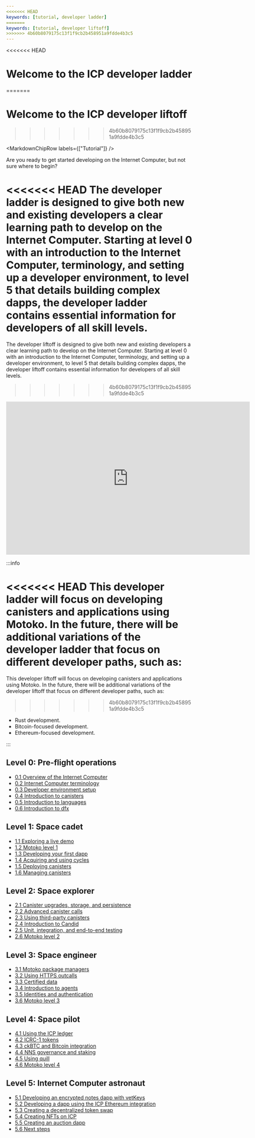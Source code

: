 ```yaml
---
<<<<<<< HEAD
keywords: [tutorial, developer ladder]
=======
keywords: [tutorial, developer liftoff]
>>>>>>> 4b60b8079175c13f1f9cb2b458951a9fdde4b3c5
---
```



<<<<<<< HEAD
# Welcome to the ICP developer ladder
=======
# Welcome to the ICP developer liftoff
>>>>>>> 4b60b8079175c13f1f9cb2b458951a9fdde4b3c5

<MarkdownChipRow labels={["Tutorial"]} />



Are you ready to get started developing on the Internet Computer, but not sure where to begin?

<<<<<<< HEAD
The developer ladder is designed to give both new and existing developers a clear learning path to develop on the Internet Computer. Starting at level 0 with an introduction to the Internet Computer, terminology, and setting up a developer environment, to level 5 that details building complex dapps, the developer ladder contains essential information for developers of all skill levels.
=======
The developer liftoff is designed to give both new and existing developers a clear learning path to develop on the Internet Computer. Starting at level 0 with an introduction to the Internet Computer, terminology, and setting up a developer environment, to level 5 that details building complex dapps, the developer liftoff contains essential information for developers of all skill levels.
>>>>>>> 4b60b8079175c13f1f9cb2b458951a9fdde4b3c5

<div class="text--center">
<p> </p>
</div>
<div class="text--center">
<iframe width="660" height="415" src="https://www.youtube.com/embed/oBUpJ4CqmN0?si=BYELbq52oUMKHHaX" title="YouTube video player" frameborder="0" allow="accelerometer; autoplay; clipboard-write; encrypted-media; gyroscope; picture-in-picture; web-share" allowfullscreen></iframe> </div>

:::info

<<<<<<< HEAD
This developer ladder will focus on developing canisters and applications using Motoko. In the future, there will be additional variations of the developer ladder that focus on different developer paths, such as:
=======
This developer liftoff will focus on developing canisters and applications using Motoko. In the future, there will be additional variations of the developer liftoff that focus on different developer paths, such as:
>>>>>>> 4b60b8079175c13f1f9cb2b458951a9fdde4b3c5

- Rust development.
- Bitcoin-focused development.
- Ethereum-focused development.

:::

## Level 0: Pre-flight operations

- [0.1 Overview of the Internet Computer](/docs/current/tutorials/developer-liftoff/level-0/ic-overview )
- [0.2 Internet Computer terminology](/docs/current/tutorials/developer-liftoff/level-0/ic-terms )
- [0.3 Developer environment setup](/docs/current/tutorials/developer-liftoff/level-0/dev-env )
- [0.4 Introduction to canisters](/docs/current/tutorials/developer-liftoff/level-0/intro-canisters )
- [0.5 Introduction to languages](/docs/current/tutorials/developer-liftoff/level-0/intro-languages )
- [0.6 Introduction to dfx](/docs/current/tutorials/developer-liftoff/level-0/intro-dfx )

## Level 1: Space cadet

- [1.1 Exploring a live demo](/docs/current/tutorials/developer-liftoff/level-1/1.1-live-demo )
- [1.2 Motoko level 1](/docs/current/tutorials/developer-liftoff/level-1/1.2-motoko-lvl1 )
- [1.3 Developing your first dapp](/docs/current/tutorials/developer-liftoff/level-1/1.3-first-dapp )
- [1.4 Acquiring and using cycles](/docs/current/tutorials/developer-liftoff/level-1/1.4-using-cycles )
- [1.5 Deploying canisters](/docs/current/tutorials/developer-liftoff/level-1/1.5-deploying-canisters )
- [1.6 Managing canisters](/docs/current/tutorials/developer-liftoff/level-1/1.6-managing-canisters )


## Level 2: Space explorer

- [2.1 Canister upgrades, storage, and persistence](/docs/current/tutorials/developer-liftoff/level-2/2.1-storage-persistence )
- [2.2 Advanced canister calls](/docs/current/tutorials/developer-liftoff/level-2/2.2-advanced-canister-calls )
- [2.3 Using third-party canisters](/docs/current/tutorials/developer-liftoff/level-2/2.3-third-party-canisters )
- [2.4 Introduction to Candid](/docs/current/tutorials/developer-liftoff/level-2/2.4-intro-candid )
- [2.5 Unit, integration, and end-to-end testing](/docs/current/tutorials/developer-liftoff/level-2/2.5-unit-testing )
- [2.6 Motoko level 2](/docs/current/tutorials/developer-liftoff/level-2/2.6-motoko-lvl2 )


## Level 3: Space engineer

- [3.1 Motoko package managers](/docs/current/tutorials/developer-liftoff/level-3/3.1-package-managers )
- [3.2 Using HTTPS outcalls](/docs/current/tutorials/developer-liftoff/level-3/3.2-https-outcalls )
- [3.3 Certified data](/docs/current/tutorials/developer-liftoff/level-3/3.3-certified-data )
- [3.4 Introduction to agents](/docs/current/tutorials/developer-liftoff/level-3/3.4-intro-to-agents )
- [3.5 Identities and authentication](/docs/current/tutorials/developer-liftoff/level-3/3.5-identities-and-auth )
- [3.6 Motoko level 3](/docs/current/tutorials/developer-liftoff/level-3/3.6-motoko-lvl3 )

## Level 4: Space pilot

- [4.1 Using the ICP ledger](/docs/current/tutorials/developer-liftoff/level-4/4.1-icp-ledger )
- [4.2 ICRC-1 tokens](/docs/current/tutorials/developer-liftoff/level-4/4.2-icrc-tokens )
- [4.3 ckBTC and Bitcoin integration](/docs/current/tutorials/developer-liftoff/level-4/4.3-ckbtc-and-bitcoin )
- [4.4 NNS governance and staking](/docs/current/tutorials/developer-liftoff/level-4/4.4-nns-governance )
- [4.5 Using quill](/docs/current/tutorials/developer-liftoff/level-4/4.5-using-quill )
- [4.6 Motoko level 4](/docs/current/tutorials/developer-liftoff/level-4/4.6-motoko-lvl4 )

## Level 5: Internet Computer astronaut

- [5.1 Developing an encrypted notes dapp with vetKeys](/docs/current/tutorials/developer-liftoff/level-5/5.1-vetKeys-tutorial )
- [5.2 Developing a dapp using the ICP Ethereum integration](/docs/current/tutorials/developer-liftoff/level-5/5.2-ICP-ETH-tutorial )
- [5.3 Creating a decentralized token swap](/docs/current/tutorials/developer-liftoff/level-5/5.3-token-swap-tutorial )
- [5.4 Creating NFTs on ICP](/docs/current/tutorials/developer-liftoff/level-5/5.4-NFT-tutorial )
- [5.5 Creating an auction dapp](/docs/current/tutorials/developer-liftoff/level-5/5.5-auction-tutorial )
- [5.6 Next steps](/docs/current/tutorials/developer-liftoff/level-5/5.6-next-steps )
